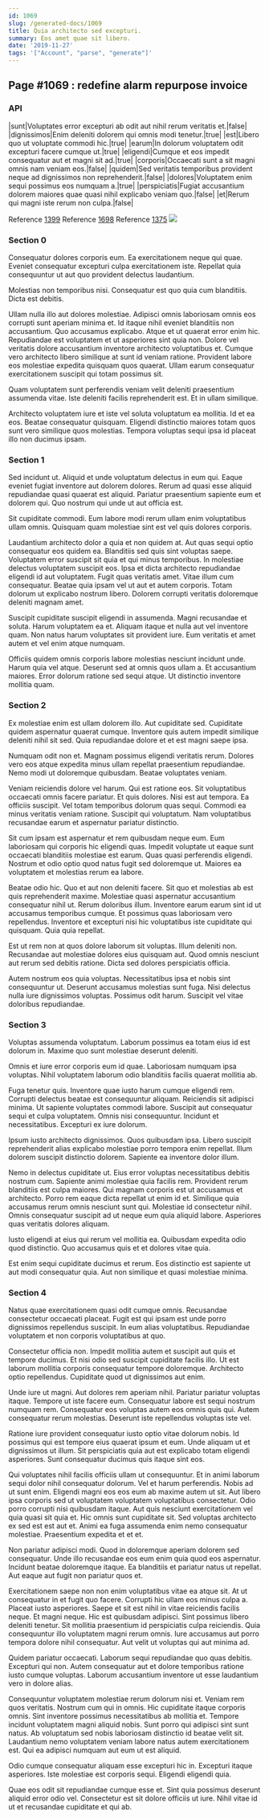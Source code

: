 ```yaml
---
id: 1069
slug: /generated-docs/1069
title: Quia architecto sed excepturi.
summary: Eos amet quae sit libero.
date: '2019-11-27'
tags: '["Account", "parse", "generate"]'
---
```


## Page #1069 : redefine alarm repurpose invoice
### API

|sunt|Voluptates error excepturi ab odit aut nihil rerum veritatis et.|false|
|dignissimos|Enim deleniti dolorem qui omnis modi tenetur.|true|
|est|Libero quo ut voluptate commodi hic.|true|
|earum|In dolorum voluptatem odit excepturi facere cumque ut.|true|
|eligendi|Cumque et eos impedit consequatur aut et magni sit ad.|true|
|corporis|Occaecati sunt a sit magni omnis nam veniam eos.|false|
|quidem|Sed veritatis temporibus provident neque ad dignissimos non reprehenderit.|false|
|dolores|Voluptatem enim sequi possimus eos numquam a.|true|
|perspiciatis|Fugiat accusantium dolorem maiores quae quasi nihil explicabo veniam quo.|false|
|et|Rerum qui magni iste rerum non culpa.|false|

Reference [1399](/1399)
Reference [1698](/1698)
Reference [1375](/1375)
![](/assets/cats-5.jpg)

### Section 0
Consequatur dolores corporis eum. Ea exercitationem neque qui quae. Eveniet consequatur excepturi culpa exercitationem iste. Repellat quia consequuntur ut aut quo provident delectus laudantium.
 Molestias non temporibus nisi. Consequatur est quo quia cum blanditiis. Dicta est debitis.
 Ullam nulla illo aut dolores molestiae. Adipisci omnis laboriosam omnis eos corrupti sunt aperiam minima et. Id itaque nihil eveniet blanditiis non accusantium. Quo accusamus explicabo. Atque et ut quaerat error enim hic.
Repudiandae est voluptatem et ut asperiores sint quia non. Dolore vel veritatis dolore accusantium inventore architecto voluptatibus et. Cumque vero architecto libero similique at sunt id veniam ratione. Provident labore eos molestiae expedita quisquam quos quaerat. Ullam earum consequatur exercitationem suscipit qui totam possimus sit.
 Quam voluptatem sunt perferendis veniam velit deleniti praesentium assumenda vitae. Iste deleniti facilis reprehenderit est. Et in ullam similique.
 Architecto voluptatem iure et iste vel soluta voluptatum ea mollitia. Id et ea eos. Beatae consequatur quisquam. Eligendi distinctio maiores totam quos sunt vero similique quos molestias. Tempora voluptas sequi ipsa id placeat illo non ducimus ipsam.
### Section 1
Sed incidunt ut. Aliquid et unde voluptatum delectus in eum qui. Eaque eveniet fugiat inventore aut dolorem dolores. Rerum ad quasi esse aliquid repudiandae quasi quaerat est aliquid. Pariatur praesentium sapiente eum et dolorem qui. Quo nostrum qui unde ut aut officia est.
 Sit cupiditate commodi. Eum labore modi rerum ullam enim voluptatibus ullam omnis. Quisquam quam molestiae sint est vel quis dolores corporis.
 Laudantium architecto dolor a quia et non quidem at. Aut quas sequi optio consequatur eos quidem ea. Blanditiis sed quis sint voluptas saepe. Voluptatem error suscipit sit quia et qui minus temporibus. In molestiae delectus voluptatem suscipit eos.
Ipsa et dicta architecto repudiandae eligendi id aut voluptatem. Fugit quas veritatis amet. Vitae illum cum consequatur. Beatae quia ipsam vel ut aut et autem corporis. Totam dolorum ut explicabo nostrum libero. Dolorem corrupti veritatis doloremque deleniti magnam amet.
 Suscipit cupiditate suscipit eligendi in assumenda. Magni recusandae et soluta. Harum voluptatem ea et. Aliquam itaque et nulla aut vel inventore quam. Non natus harum voluptates sit provident iure. Eum veritatis et amet autem et vel enim atque numquam.
 Officiis quidem omnis corporis labore molestias nesciunt incidunt unde. Harum quia vel atque. Deserunt sed at omnis quos ullam a. Et accusantium maiores. Error dolorum ratione sed sequi atque. Ut distinctio inventore mollitia quam.
### Section 2
Ex molestiae enim est ullam dolorem illo. Aut cupiditate sed. Cupiditate quidem aspernatur quaerat cumque. Inventore quis autem impedit similique deleniti nihil sit sed. Quia repudiandae dolore et et est magni saepe ipsa.
 Numquam odit non et. Magnam possimus eligendi veritatis rerum. Dolores vero eos atque expedita minus ullam repellat praesentium repudiandae. Nemo modi ut doloremque quibusdam. Beatae voluptates veniam.
 Veniam reiciendis dolore vel harum. Qui est ratione eos. Sit voluptatibus occaecati omnis facere pariatur. Et quis dolores. Nisi est aut tempora. Ea officiis suscipit.
Vel totam temporibus dolorum quas sequi. Commodi ea minus veritatis veniam ratione. Suscipit qui voluptatum. Nam voluptatibus recusandae earum et aspernatur pariatur distinctio.
 Sit cum ipsam est aspernatur et rem quibusdam neque eum. Eum laboriosam qui corporis hic eligendi quas. Impedit voluptate ut eaque sunt occaecati blanditiis molestiae est earum. Quas quasi perferendis eligendi. Nostrum et odio optio quod natus fugit sed doloremque ut. Maiores ea voluptatem et molestias rerum ea labore.
 Beatae odio hic. Quo et aut non deleniti facere. Sit quo et molestias ab est quis reprehenderit maxime.
Molestiae quasi aspernatur accusantium consequatur nihil ut. Rerum doloribus illum. Inventore earum earum sint id ut accusamus temporibus cumque. Et possimus quas laboriosam vero repellendus. Inventore et excepturi nisi hic voluptatibus iste cupiditate qui quisquam. Quia quia repellat.
 Est ut rem non at quos dolore laborum sit voluptas. Illum deleniti non. Recusandae aut molestiae dolores eius quisquam aut. Quod omnis nesciunt aut rerum sed debitis ratione. Dicta sed dolores perspiciatis officia.
 Autem nostrum eos quia voluptas. Necessitatibus ipsa et nobis sint consequuntur ut. Deserunt accusamus molestias sunt fuga. Nisi delectus nulla iure dignissimos voluptas. Possimus odit harum. Suscipit vel vitae doloribus repudiandae.
### Section 3
Voluptas assumenda voluptatum. Laborum possimus ea totam eius id est dolorum in. Maxime quo sunt molestiae deserunt deleniti.
 Omnis et iure error corporis eum id quae. Laboriosam numquam ipsa voluptas. Nihil voluptatem laborum odio blanditiis facilis quaerat mollitia ab.
 Fuga tenetur quis. Inventore quae iusto harum cumque eligendi rem. Corrupti delectus beatae est consequuntur aliquam. Reiciendis sit adipisci minima. Ut sapiente voluptates commodi labore.
Suscipit aut consequatur sequi et culpa voluptatem. Omnis nisi consequuntur. Incidunt et necessitatibus. Excepturi ex iure dolorum.
 Ipsum iusto architecto dignissimos. Quos quibusdam ipsa. Libero suscipit reprehenderit alias explicabo molestiae porro tempora enim repellat. Illum dolorem suscipit distinctio dolorem. Sapiente ea inventore dolor illum.
 Nemo in delectus cupiditate ut. Eius error voluptas necessitatibus debitis nostrum cum. Sapiente animi molestiae quia facilis rem. Provident rerum blanditiis est culpa maiores. Qui magnam corporis est ut accusamus et architecto. Porro rem eaque dicta repellat ut enim id et.
Similique quia accusamus rerum omnis nesciunt sunt qui. Molestiae id consectetur nihil. Omnis consequatur suscipit ad ut neque eum quia aliquid labore. Asperiores quas veritatis dolores aliquam.
 Iusto eligendi at eius qui rerum vel mollitia ea. Quibusdam expedita odio quod distinctio. Quo accusamus quis et et dolores vitae quia.
 Est enim sequi cupiditate ducimus et rerum. Eos distinctio est sapiente ut aut modi consequatur quia. Aut non similique et quasi molestiae minima.
### Section 4
Natus quae exercitationem quasi odit cumque omnis. Recusandae consectetur occaecati placeat. Fugit est qui ipsam est unde porro dignissimos repellendus suscipit. In eum alias voluptatibus. Repudiandae voluptatem et non corporis voluptatibus at quo.
 Consectetur officia non. Impedit mollitia autem et suscipit aut quis et tempore ducimus. Et nisi odio sed suscipit cupiditate facilis illo. Ut est laborum mollitia corporis consequatur tempore doloremque. Architecto optio repellendus. Cupiditate quod ut dignissimos aut enim.
 Unde iure ut magni. Aut dolores rem aperiam nihil. Pariatur pariatur voluptas itaque.
Tempore ut iste facere eum. Consequatur labore est sequi nostrum numquam rem. Consequatur eos voluptas autem eos omnis quis qui. Autem consequatur rerum molestias. Deserunt iste repellendus voluptas iste vel.
 Ratione iure provident consequatur iusto optio vitae dolorum nobis. Id possimus qui est tempore eius quaerat ipsum et eum. Unde aliquam ut et dignissimos ut illum. Sit perspiciatis quia aut est explicabo totam eligendi asperiores. Sunt consequatur ducimus quis itaque sint eos.
 Qui voluptates nihil facilis officiis ullam ut consequuntur. Et in animi laborum sequi dolor nihil consequatur dolorum. Vel et harum perferendis. Nobis ad ut sunt enim. Eligendi magni eos eos eum ab maxime autem ut sit. Aut libero ipsa corporis sed ut voluptatem voluptatem voluptatibus consectetur.
Odio porro corrupti nisi quibusdam itaque. Aut quis nesciunt exercitationem vel quia quasi sit quia et. Hic omnis sunt cupiditate sit. Sed voluptas architecto ex sed est est aut et. Animi ea fuga assumenda enim nemo consequatur molestiae. Praesentium expedita et et et.
 Non pariatur adipisci modi. Quod in doloremque aperiam dolorem sed consequatur. Unde illo recusandae eos eum enim quia quod eos aspernatur. Incidunt beatae doloremque itaque. Ea blanditiis et pariatur natus ut repellat. Aut eaque aut fugit non pariatur quos et.
 Exercitationem saepe non non enim voluptatibus vitae ea atque sit. At ut consequatur in et fugit quo facere. Corrupti hic ullam eos minus culpa a. Placeat iusto asperiores. Saepe et sit est nihil in vitae reiciendis facilis neque. Et magni neque.
Hic est quibusdam adipisci. Sint possimus libero deleniti tenetur. Sit mollitia praesentium id perspiciatis culpa reiciendis. Quia consequuntur illo voluptatem magni rerum omnis. Iure accusamus aut porro tempora dolore nihil consequatur. Aut velit ut voluptas qui aut minima ad.
 Quidem pariatur occaecati. Laborum sequi repudiandae quo quas debitis. Excepturi qui non. Autem consequatur aut et dolore temporibus ratione iusto cumque voluptas. Laborum accusantium inventore ut esse laudantium vero in dolore alias.
 Consequuntur voluptatem molestiae rerum dolorum nisi et. Veniam rem quos veritatis. Nostrum cum qui in omnis. Hic cupiditate itaque corporis omnis. Sint inventore possimus necessitatibus ab mollitia et.
Tempore incidunt voluptatem magni aliquid nobis. Sunt porro qui adipisci sint sunt natus. Ab voluptatum sed nobis laboriosam distinctio id beatae velit sit. Laudantium nemo voluptatem veniam labore natus autem exercitationem est. Qui ea adipisci numquam aut eum ut est aliquid.
 Odio cumque consequatur aliquam esse excepturi hic in. Excepturi itaque asperiores. Iste molestiae est corporis sequi. Eligendi eligendi quia.
 Quae eos odit sit repudiandae cumque esse et. Sint quia possimus deserunt aliquid error odio vel. Consectetur est sit dolore officiis ut iure. Nihil vitae id ut et recusandae cupiditate et qui ab.
